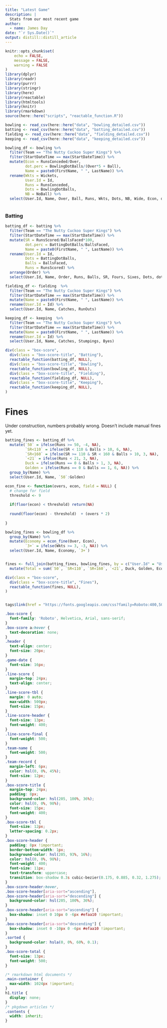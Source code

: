 ```yaml
---
title: "Latest Game"
description: |
  Stats from our most recent game
author:
  - name: James Day
date: "`r Sys.Date()`"
output: distill::distill_article
---
```


```r
knitr::opts_chunk$set(
	echo = FALSE,
	message = FALSE,
	warning = FALSE
)
library(dplyr)
library(readr)
library(purrr)
library(stringr)
library(here)
library(reactable)
library(htmltools)
library(knitr)
library(rmarkdown)
source(here::here("scripts", "reactable_function.R"))

```

```r
bowling <- read_csv(here::here("data", "bowling_detailed.csv"))
batting <- read_csv(here::here("data", "batting_detailed.csv"))
fielding <- read_csv(here::here("data", "fielding_detailed.csv"))
keeping <- read_csv(here::here("data", "keeping_detailed.csv"))
```



```r

bowling_df <- bowling %>% 
  filter(Team == "The Nutty Cuckoo Super Kings") %>%
  filter(StartDateTime == max(StartDateTime)) %>%
  mutate(Econ = RunsConceded/Over,
         dot.perc = BowlingDotBalls/(Over*5 + Ball),
         Name = paste0(FirstName, " ", LastName)) %>%
  rename(Wkts = Wickets,
         User.Id = Id, 
         Runs = RunsConceded,
         Dots = BowlingDotBalls,
         NB = NoBall) %>%
  select(User.Id, Name, Over, Ball, Runs, Wkts, Dots, NB, Wide, Econ, dot.perc) 



```

### Batting
```r

batting_df <- batting %>%
  filter(Team == "The Nutty Cuckoo Super Kings") %>%
  filter(StartDateTime == max(StartDateTime)) %>%
  mutate(SR = RunsScored/BallsFaced*100,
         dot.perc = BattingDotBalls/BallsFaced,
         Name = paste0(FirstName, " ", LastName)) %>%
  rename(User.Id = Id,
         Dots = BattingDotBalls,
         Balls = BallsFaced,
         Runs = RunsScored) %>%
  arrange(Order) %>%
  select(User.Id, Name, Order, Runs, Balls, SR, Fours, Sixes, Dots, dot.perc) 


```

```r
fielding_df <- fielding  %>%
  filter(Team == "The Nutty Cuckoo Super Kings") %>%
  filter(StartDateTime == max(StartDateTime)) %>%
  mutate(Name = paste0(FirstName, " ", LastName)) %>%
  rename(User.Id = Id) %>%
  select(User.Id, Name, Catches, RunOuts) 

```

```r
keeping_df <- keeping  %>%
  filter(Team == "The Nutty Cuckoo Super Kings") %>%
  filter(StartDateTime == max(StartDateTime)) %>%
  mutate(Name = paste0(FirstName, " ", LastName)) %>%
  rename(User.Id = Id) %>%
  select(User.Id, Name, Catches, Stumpings, Byes) 

```




```r


div(class = "box-score",
  div(class = "box-score-title", "Batting"),
  reactable_function(batting_df, NULL),
  div(class = "box-score-title", "Bowling"),
  reactable_function(bowling_df, NULL),
  div(class = "box-score-title", "Fielding"),
  reactable_function(fielding_df, NULL),
  div(class = "box-score-title", "Keeping"),
  reactable_function(keeping_df, NULL),
)

```

# Fines
Under construction, numbers probably wrong. Doesn't include manual fines yet. 

```r

batting_fines <- batting_df %>%
  mutate(`50` = ifelse(Runs >= 50, -4, NA),
         `SR<110` = ifelse(SR < 110 & Balls > 10, 6, NA),
         `SR<160` = ifelse(SR >= 110 & SR < 160 & Balls > 10, 3, NA),
         `<21` = ifelse(Runs < 21, 3, NA),
         Duck = ifelse(Runs == 0 & Balls > 1, 3, NA),
         Golden = ifelse(Runs == 0 & Balls == 1, 6, NA)) %>%
  group_by(Name) %>%
  select(User.Id, Name, `50`:Golden)

econ_fine <- function(overs, econ, field = NULL) {
  # change for field
  threshold <- 9
  
  if(floor(econ) < threshold) return(NA)
  
  round(floor(econ) - threshold)  + (overs * 2)
  
}

bowling_fines <- bowling_df %>%
  group_by(Name) %>%
  mutate(Economy = econ_fine(Over, Econ),
         `3+` = ifelse(Wkts >= 3, -3, NA)) %>%
  select(User.Id, Name, Economy, `3+`)


fines <- full_join(batting_fines, bowling_fines, by = c("User.Id" = "User.Id", "Name" = "Name"))  %>%
  mutate(Total = sum(`50`, `SR<110`, `SR<160`, `<21`, Duck, Golden, Economy, `3+`, na.rm = TRUE)) 

div(class = "box-score",
  div(class = "box-score-title", "Fines"),
  reactable_function(fines, NULL),
)
```




```r
```

```r
tags$link(href = "https://fonts.googleapis.com/css?family=Roboto:400,500&display=fallback", rel = "stylesheet")
```

```css
.box-score {
  font-family: 'Roboto', Helvetica, Arial, sans-serif;
}
.box-score a:hover {
  text-decoration: none;
}
.header {
  text-align: center;
  font-size: 20px;
}
.game-date {
  font-size: 16px;
}
.line-score {
  margin-top: 24px;
  text-align: center;
}
.line-score-tbl {
  margin: 0 auto;
  max-width: 500px;
  font-size: 15px;
}
.line-score-header {
  font-size: 13px;
  font-weight: 400;
}
.line-score-final {
  font-weight: 500;
}
.team-name {
  font-weight: 500;
}
.team-record {
  margin-left: 6px;
  color: hsl(0, 0%, 45%);
  font-size: 12px;
}
.box-score-title {
  margin-top: 24px;
  padding: 8px;
  background-color: hsl(205, 100%, 36%);
  color: hsl(0, 0%, 98%);
  font-size: 15px;
  font-weight: 400;
}
.box-score-tbl {
  font-size: 12px;
  letter-spacing: 0.2px;
}
.box-score-header {
  padding: 8px !important;
  border-bottom-width: 1px;
  background-color: hsl(205, 93%, 16%);
  color: hsl(0, 0%, 98%);
  font-weight: 400;
  font-size: 11px;
  text-transform: uppercase;
  transition: box-shadow 0.3s cubic-bezier(0.175, 0.885, 0.32, 1.275);
}
.box-score-header:hover,
.box-score-header[aria-sort="ascending"],
.box-score-header[aria-sort="descending"] {
  background-color: hsl(205, 100%, 36%);
}
.box-score-header[aria-sort="ascending"] {
  box-shadow: inset 0 10px 0 -6px #efaa10 !important;
}
.box-score-header[aria-sort="descending"] {
  box-shadow: inset 0 -10px 0 -6px #efaa10 !important;
}
.sorted {
  background-color: hsla(0, 0%, 60%, 0.1);
}
.box-score-total {
  font-size: 13px;
  font-weight: 500;
}
```

```css
/* rmarkdown html documents */
.main-container {
  max-width: 1024px !important;
}
h1.title {
  display: none;
}
/* pkgdown articles */
.contents {
  width: inherit;
}
```
